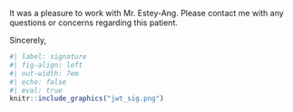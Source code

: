 It was a pleasure to work with Mr. Estey-Ang.
Please contact me with any questions or concerns regarding this patient.

Sincerely,

```r
#| label: signature
#| fig-align: left
#| out-width: 7em
#| echo: false
#| eval: true
knitr::include_graphics("jwt_sig.png")
```

```{=typst}
#v(2em, weak: true)
#show block: set par(leading: 0.65em)
#block[
*Joey W. Trampush, Ph.D.* \
Clinical Neuropsychologist \
Assistant Professor of Psychiatry \
Department of Psychiatry and the Behavioral Sciences \
University of Southern California Keck School of Medicine \
CA License PSY29212
]
```

